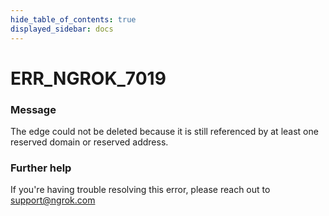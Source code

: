 ```yaml
---
hide_table_of_contents: true
displayed_sidebar: docs
---
```



# ERR_NGROK_7019

### Message

The edge could not be deleted because it is still referenced by at least one reserved domain or reserved address.

### Further help

If you're having trouble resolving this error, please reach out to [support@ngrok.com](mailto:support@ngrok.com?subject=Help%20with%20ERR_NGROK_7019)

<ErrorDetails error="err_ngrok_7019" />
